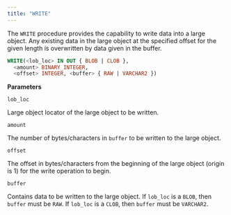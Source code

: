 ```yaml
---
title: "WRITE"
---
```


The `WRITE` procedure provides the capability to write data into a large object. Any existing data in the large object at the specified offset for the given length is overwritten by data given in the buffer.

```sql
WRITE(<lob_loc> IN OUT { BLOB | CLOB },
  <amount> BINARY_INTEGER,
  <offset> INTEGER, <buffer> { RAW | VARCHAR2 })
```

**Parameters**

`lob_loc`

 Large object locator of the large object to be written.

`amount`

 The number of bytes/characters in `buffer` to be written to the large object.

`offset`

 The offset in bytes/characters from the beginning of the large object (origin is 1) for the write operation to begin.

`buffer`

 Contains data to be written to the large object. If `lob_loc` is a `BLOB`, then `buffer` must be `RAW`. If `lob_loc` is a `CLOB`, then `buffer` must be `VARCHAR2`.
